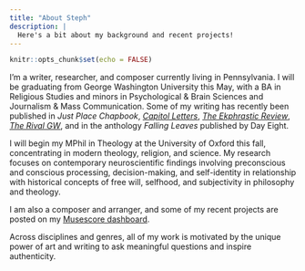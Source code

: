 ```yaml
---
title: "About Steph"
description: |
  Here's a bit about my background and recent projects!
---
```


```r
knitr::opts_chunk$set(echo = FALSE)
```

I'm a writer, researcher, and composer currently living in Pennsylvania. I will be graduating from George Washington University this May, with a BA in Religious Studies and minors in Psychological & Brain Sciences and Journalism & Mass Communication. Some of my writing has recently been published in *Just Place Chapbook*, [*Capitol Letters*](https://issuu.com/gwwoodenteeth/docs/wt_spring_2020), [*The Ekphrastic Review*](https://www.ekphrastic.net/ekphrastic-journal/gold-mining-in-1929-by-stephanie-gemmell), [*The Rival GW*](https://gw.therival.online/search?q=stephanie+gemmell), and in the anthology *Falling Leaves* published by Day Eight.

I will begin my MPhil in Theology at the University of Oxford this fall, concentrating in modern theology, religion, and science. My research focuses on contemporary neuroscientific findings involving preconscious and conscious processing, decision-making, and self-identity in relationship with historical concepts of free will, selfhood, and subjectivity in philosophy and theology.

I am also a composer and arranger, and some of my recent projects are posted on my [Musescore dashboard](https://musescore.com/user/4910116/sheetmusic).

Across disciplines and genres, all of my work is motivated by the unique power of art and writing to ask meaningful questions and inspire authenticity.
